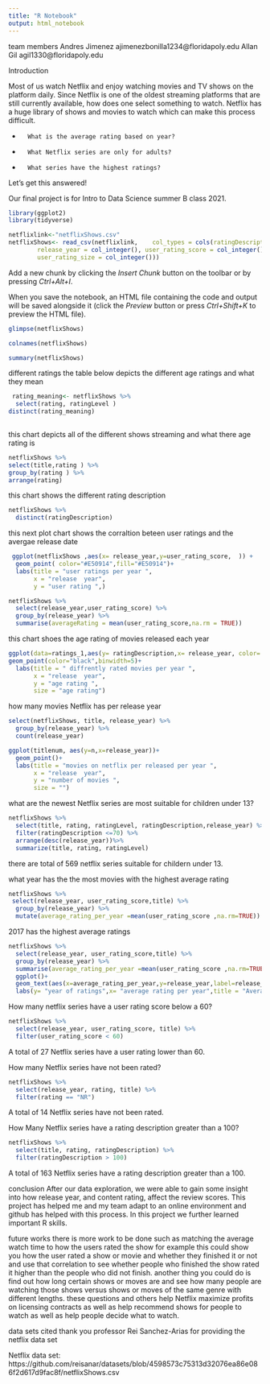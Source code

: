 ---
title: "R Notebook"
output: html_notebook
---

team members
Andres Jimenez ajimenezbonilla1234@floridapoly.edu
Allan Gil      agil1330@floridapoly.edu


Introduction

 

Most of us watch Netflix and enjoy watching movies and TV shows on the platform daily. Since Netflix is one of the oldest streaming platforms that are still currently available, how does one select something to watch. Netflix has a huge library of shows and movies to watch which can make this process difficult.

 

-       What is the average rating based on year?

-       What Netflix series are only for adults? 

-       What series have the highest ratings?


 

Let’s get this answered!

Our final project is for Intro to Data Science summer B class 2021.

```{r}
library(ggplot2)
library(tidyverse)
```

```{r}
netflixlink<-"netflixShows.csv"
netflixShows<- read_csv(netflixlink,    col_types = cols(ratingDescription = col_integer(), 
        release_year = col_integer(), user_rating_score = col_integer(), 
        user_rating_size = col_integer()))
```

Add a new chunk by clicking the *Insert Chunk* button on the toolbar or by pressing *Ctrl+Alt+I*.

When you save the notebook, an HTML file containing the code and output will be saved alongside it (click the *Preview* button or press *Ctrl+Shift+K* to preview the HTML file).

```{r}
glimpse(netflixShows)

```

```{r}
colnames(netflixShows)
```

```{r}
summary(netflixShows)
```
different ratings 
the table below depicts the different age ratings and what they mean
```{r}
 rating_meaning<- netflixShows %>% 
  select(rating, ratingLevel )
distinct(rating_meaning)
 
```
this chart depicts all of the different shows streaming and what there age rating is 
```{r}
netflixShows %>% 
select(title,rating ) %>% 
group_by(rating ) %>% 
arrange(rating)

```
this chart shows the different rating description
```{r}
netflixShows %>% 
  distinct(ratingDescription)
```



this next plot chart shows the corraltion beteen user ratings and the avergae release date 
```{r}
 ggplot(netflixShows ,aes(x= release_year,y=user_rating_score,  )) +
  geom_point( color="#E50914",fill="#E50914")+
  labs(title = "user ratings per year ",
       x = "release  year",
       y = "user rating ",)
```

```{r}
netflixShows %>% 
  select(release_year,user_rating_score) %>% 
  group_by(release_year) %>% 
  summarise(averageRating = mean(user_rating_score,na.rm = TRUE))
```
this chart shoes the age rating of movies released each year
```{r}
ggplot(data=ratings_1,aes(y= ratingDescription,x= release_year, color= rating)) +
geom_point(color="black",binwidth=5)+
  labs(title = " diffrently rated movies per year ",
       x = "release  year",
       y = "age rating ",
       size = "age rating")

```
how many movies Netflix has per release year
```{r}
select(netflixShows, title, release_year) %>% 
  group_by(release_year) %>% 
  count(release_year)
```

```{r}
ggplot(titlenum, aes(y=n,x=release_year))+
  geom_point()+ 
  labs(title = "movies on netflix per released per year ",
       x = "release  year",
       y = "number of movies ",
       size = "")
```


what are the newest Netflix series are most suitable for children under 13?

```{r}
netflixShows %>% 
  select(title, rating, ratingLevel, ratingDescription,release_year) %>% 
  filter(ratingDescription <=70) %>% 
  arrange(desc(release_year))%>% 
  summarize(title, rating, ratingLevel)
```
there are total of 569 netflix series suitable for childern under 13.



what year has the the most movies with the highest average rating
```{r}
netflixShows %>% 
 select(release_year, user_rating_score,title) %>% 
  group_by(release_year) %>% 
  mutate(average_rating_per_year =mean(user_rating_score ,na.rm=TRUE))
```
2017 has the highest average ratings
```{r}
netflixShows %>% 
  select(release_year, user_rating_score,title) %>% 
  group_by(release_year) %>% 
  summarise(average_rating_per_year =mean(user_rating_score ,na.rm=TRUE)) %>% 
  ggplot()+
  geom_text(aes(x=average_rating_per_year,y=release_year,label=release_year))+
  labs(y= "year of ratings",x= "average rating per year",title = "Average ratings per year" )
```


How many netflix series  have a user rating score below a 60?
```{r}
netflixShows %>% 
  select(release_year, user_rating_score, title) %>% 
  filter(user_rating_score < 60)
```
A total of 27 Netflix series  have a user rating lower than 60.


How many Netflix series have not been rated?
```{r}
netflixShows %>% 
  select(release_year, rating, title) %>% 
  filter(rating == "NR")
```
A total of 14 Netflix series  have not been rated.


How Many Netflix series have a rating description greater than a 100?

```{r}
netflixShows %>% 
  select(title, rating, ratingDescription) %>% 
  filter(ratingDescription > 100)
```
A total of 163 Netflix series have a rating description greater than a 100.


conclusion
After our data exploration, we were able to gain some insight into how release year, and content rating, affect the review scores. This project has helped me and my team adapt to an online environment and github has helped with this process. In this project we further learned important R skills.    


future works 
there is more work to be done such as matching the average watch time to how the users rated the show for example this could show you how the user rated a show or movie and whether they finished it or not and use that correlation to see whether people who finished the show rated it higher than the people who did not finish. another thing you could do is find out how long certain shows or moves are and see how many people are watching those shows versus shows or moves of the same genre with different lengths. these questions and others help Netflix maximize profits on licensing contracts as well as help recommend shows for people to watch as well as help people decide what to watch.  


data sets cited 
thank you  professor Rei Sanchez-Arias for providing the netflix data set

Netflix data set: 
https://github.com/reisanar/datasets/blob/4598573c75313d32076ea86e086f2d617d9fac8f/netflixShows.csv